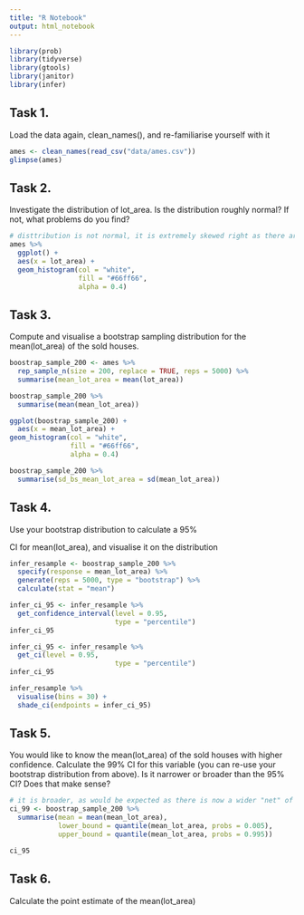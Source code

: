 ```yaml
---
title: "R Notebook"
output: html_notebook
---
```


```r
library(prob)
library(tidyverse)
library(gtools)
library(janitor)
library(infer)
```

## Task 1.
Load the data again, clean_names(), and re-familiarise yourself with it
```r
ames <- clean_names(read_csv("data/ames.csv"))
glimpse(ames)
```


## Task 2.
Investigate the distribution of lot_area. Is the distribution roughly normal? If not, what problems do you find?
```r
# disttribution is not normal, it is extremely skewed right as there are some but very few high lot_area scores.
ames %>% 
  ggplot() +
  aes(x = lot_area) +
  geom_histogram(col = "white",
                 fill = "#66ff66",
                 alpha = 0.4)
```


## Task 3.
Compute and visualise a bootstrap sampling distribution for the mean(lot_area) of the sold houses.
```r
boostrap_sample_200 <- ames %>% 
  rep_sample_n(size = 200, replace = TRUE, reps = 5000) %>% 
  summarise(mean_lot_area = mean(lot_area))

boostrap_sample_200 %>% 
  summarise(mean(mean_lot_area))
```

```r
ggplot(boostrap_sample_200) +
  aes(x = mean_lot_area) +
geom_histogram(col = "white",
               fill = "#66ff66",
               alpha = 0.4)

boostrap_sample_200 %>% 
  summarise(sd_bs_mean_lot_area = sd(mean_lot_area))
```

## Task 4.
Use your bootstrap distribution to calculate a 95%

CI for mean(lot_area), and visualise it on the distribution

```r
infer_resample <- boostrap_sample_200 %>% 
  specify(response = mean_lot_area) %>% 
  generate(reps = 5000, type = "bootstrap") %>% 
  calculate(stat = "mean")
```

```r
infer_ci_95 <- infer_resample %>% 
  get_confidence_interval(level = 0.95,
                          type = "percentile")
infer_ci_95

infer_ci_95 <- infer_resample %>% 
  get_ci(level = 0.95,
                          type = "percentile")
infer_ci_95
```

```r
infer_resample %>% 
  visualise(bins = 30) +
  shade_ci(endpoints = infer_ci_95)
```

## Task 5.
You would like to know the mean(lot_area) of the sold houses with higher confidence. Calculate the 99%
CI for this variable (you can re-use your bootstrap distribution from above). Is it narrower or broader than the 95%
CI? Does that make sense?
```r
# it is broader, as would be expected as there is now a wider "net" of distribution
ci_99 <- boostrap_sample_200 %>% 
  summarise(mean = mean(mean_lot_area),
            lower_bound = quantile(mean_lot_area, probs = 0.005),
            upper_bound = quantile(mean_lot_area, probs = 0.995))

ci_95 
```


## Task 6.
Calculate the point estimate of the mean(lot_area)